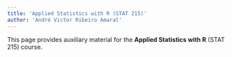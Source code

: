 ```yaml
---
title: 'Applied Statistics with R (STAT 215)'
author: 'André Victor Ribeiro Amaral'
---
```


This page provides auxiliary material for the **Applied Statistics with R** (STAT 215) course.